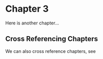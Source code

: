 # Chapter 3 {#chap3}

Here is another chapter...

## Cross Referencing Chapters

We can also cross reference chapters, see 
